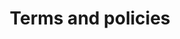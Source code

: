 ---
title: "Terms and policies"
description: "Terms of use and privacy policies for AI TEXTURA"
icon: "scale-balanced"
mode: "wide"
---